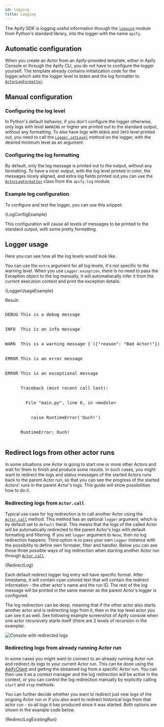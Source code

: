 ```yaml
---
id: logging
title: Logging
---
```





The Apify SDK is logging useful information through the [`logging`](https://docs.python.org/3/library/logging.html) module from Python's standard library, into the logger with the name `apify`.

## Automatic configuration

When you create an Actor from an Apify-provided template, either in Apify Console or through the Apify CLI, you do not have to configure the logger yourself. The template already contains initialization code for the logger,which sets the logger level to `DEBUG` and the log formatter to [`ActorLogFormatter`](../../reference/class/ActorLogFormatter).

## Manual configuration

### Configuring the log level

In Python's default behavior, if you don't configure the logger otherwise, only logs with level `WARNING` or higher are printed out to the standard output, without any formatting. To also have logs with `DEBUG` and `INFO` level printed out, you need to call the [`Logger.setLevel`](https://docs.python.org/3/library/logging.html#logging.Logger.setLevel) method on the logger, with the desired minimum level as an argument.

### Configuring the log formatting

By default, only the log message is printed out to the output, without any formatting. To have a nicer output, with the log level printed in color, the messages nicely aligned, and extra log fields printed out,you can use the [`ActorLogFormatter`](../../reference/class/ActorLogFormatter) class from the `apify.log` module.

### Example log configuration

To configure and test the logger, you can use this snippet:

<CodeBlock className="language-python">
    {LogConfigExample}
</CodeBlock>

This configuration will cause all levels of messages to be printed to the standard output, with some pretty formatting.

## Logger usage

Here you can see how all the log levels would look like.

You can use the `extra` argument for all log levels, it's not specific to the warning level. When you use `Logger.exception`, there is no need to pass the Exception object to the log manually, it will automatiacally infer it from the current execution context and print the exception details.

<CodeBlock className="language-python">
    {LoggerUsageExample}
</CodeBlock>

Result:

<!-- TODO: This is an ugly ugly hack, we should make a component for this in the docs theme -->
<!-- markdownlint-disable no-inline-html -->
<style>{`
.actor-log-block .ansi-blue-fg {
    color: rgb(0, 160, 228);
}
.actor-log-block .ansi-green-fg {
    color: rgb(0, 162, 82);
}
.actor-log-block .ansi-red-fg {
    color: rgb(219, 45, 32);
}
.actor-log-block .ansi-yellow-fg {
    color: rgb(255, 201, 0);
}
.actor-log-block .ansi-bright-black-fg {
    color: rgb(128, 128, 128);
}
[data-theme='dark'] .actor-log-block .ansi-yellow-fg {
    color: rgb(253, 237, 0);
}

`}</style>
<pre className="actor-log-block">
    <div><span class="ansi-blue-fg">DEBUG</span> This is a debug message</div>
    <div><span class="ansi-green-fg">INFO </span> This is an info message</div>
    <div><span class="ansi-yellow-fg">WARN </span> This is a warning message <span class="ansi-bright-black-fg">{`({"reason": "Bad Actor!"})`}</span></div>
    <div><span class="ansi-red-fg">ERROR</span> This is an error message</div>
    <div><span class="ansi-red-fg">ERROR</span> This is an exceptional message</div>
    <div>      Traceback (most recent call last):</div>
    <div>        File "main.py", line 6, in &lt;module&gt;</div>
    <div>          raise RuntimeError('Ouch!')</div>
    <div>      RuntimeError: Ouch!</div>
</pre>

<!-- markdownlint-enable no-inline-html -->

## Redirect logs from other actor runs
In some situations one Actor is going to start one or more other Actors and wait for them to finish and produce some results. In such cases, you might want to redirect the logs and status messages of the started Actors runs back to the parent Actor run, so that you can see the progress of the started Actors' runs in the parent Actor's logs. This guide will show possibilities how to do it.

### Redirecting logs from `Actor.call`
Typical use case for log redirection is to call another Actor using the [`Actor.call`](../../reference/class/Actor#call) method. This method has an optional `logger` argument, which is by default set to `default` literal. This means that the logs of the called Actor will be automatically redirected to the parent Actor's logs with default formating and filtering. If you set `logger` argument to `None`, then no log redirection happens. Third option is to pass your own `Logger` instance with the possibility to define own formater, filter and handler. Below you can see those three possible ways of log redirection when starting another Actor run through [`Actor.call`](../../reference/class/Actor#call).

<CodeBlock className="language-python">
    {RedirectLog}
</CodeBlock>

Each default redirect logger log entry will have specific format. After timestamp, it will contain cyan colored text that will contain the redirect information - the other actor's name and the run ID. The rest of the log message will be printed in the same manner as the parent Actor's logger is configured.

The log redirection can be deep, meaning that if the other actor also starts another actor and is redirecting logs from it, then in the top level actor you can see it as well. See following example screenshot of Apify console when one actor recursively starts itself (there are 2 levels of recursion in the example).

![Console with redirected logs](/img/guides/redirected_logs_example.webp 'Example of console with redirected logs from recursively started actor.')

### Redirecting logs from already running Actor run
In some cases you might want to connect to an already running Actor run and redirect its logs to your current Actor run. This can be done using the [ApifyClient](../../reference/class/Actor#apify_client) and getting the streamed log from a specific Actor run. You can then use it as a context manager and the log redirection will be active in the context, or you can control the log redirection manually by explicitly calling `start` and `stop` methods.

You can further decide whether you want to redirect just new logs of the ongoing Actor run or if you also want to redirect historical logs from that actor run - so all logs it has produced since it was started. Both options are shown in the example code below.

<CodeBlock className="language-python">
    {RedirectLogExistingRun}
</CodeBlock>
